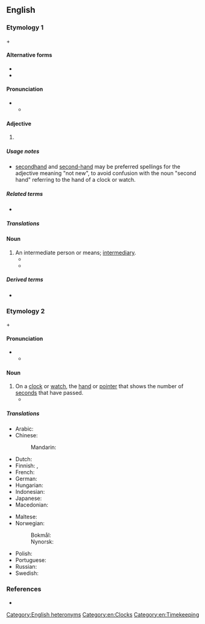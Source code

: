 {{also|second-hand|secondhand}}
==English==

===Etymology 1===
{{m|en|second||pos=ordinal}} + {{m|en|hand||party}}

====Alternative forms====
* {{l|en|secondhand}}
* {{l|en|second-hand}}

====Pronunciation====
* {{IPA|en|/ˌsɛkənd ˈhænd/}}
** {{audio|en|LL-Q1860 (eng)-Vealhurl-second hand1.wav|Audio (UK)}}

====Adjective====
{{en-adj|-}}

# {{alternative form of|en|secondhand}}

=====Usage notes=====
* [[secondhand]] and [[second-hand]] may be preferred spellings for the adjective meaning "not new", to avoid confusion with the noun "second hand" referring to the hand of a clock or watch.

=====Related terms=====
* {{l|en|at second hand}}

=====Translations=====
{{trans-see|secondhand}}

====Noun====
{{en-noun}}

# An intermediate person or means; [[intermediary]].
#* {{quote-book|en|year=1826|title=Memoirs of Jonathan Swift, D.D., Dean of St Patrick's, Dublin| page=135| url=https://books.google.com/books?isbn=1108034187| editor={{w|Walter Scott}}| passage=“My Lord Oxford, by a '''second hand''', proposed my being his chaplain, which I, by a '''second hand''', excused.}}
#* {{quote-book|en|title=The Magdalen, and other tales| page=3| url=https://books.google.com/books?id=i6cBAAAAQAAJ| author=James Sheridan Knowles| year=1832| passage=Under certain circumstances there is always a danger in a young man's playing the benefactor towards the other sex, in his own person. A thousand times better do it by a '''second hand''' — engage the services of some kind aunt or female cousin.}}

=====Derived terms=====
* {{l|en|at second hand}}

===Etymology 2===
{{m|en|second||unit of time}} + {{m|en|hand||pointer}}

====Pronunciation====
* {{IPA|en|/ˈsɛkənd ˌhænd/}}
** {{audio|en|LL-Q1860 (eng)-Vealhurl-second hand2.wav|Audio (UK)}}

====Noun====
{{en-noun}}

# On a [[clock]] or [[watch]], the [[hand]] or [[pointer]] that shows the number of [[second]]s that have passed.
#*{{quote-book|en|url=https://books.google.com.tr/books?id=r9xVDwAAQBAJ&pg=PT129&dq=%22+a+second+hand+tick%22%22subject:%22fiction%22|title=The City of Lost Fortunes|author=Bryan Camp|publisher=Titan Books|isbn=9781785656583|oclc=1033604071|date=2018-04-17|passage=... the ticking of a second hand. Tick, tick, tick. The clock. Jude wrenched himself free of his gift's trance, surprised that there wasn't a tearing sound when his hand came free of the doubloon. The visions fell away, and he felt his ...}}

=====Translations=====
{{trans-top|the hand or pointer that shows the number of seconds that have passed}}
* Arabic: {{t|ar|عَقْرَب الثَّوَانِي|m}}
* Chinese:
*: Mandarin: {{t+|cmn|秒針|tr=miǎozhēn}}
* Dutch: {{t+|nl|secondewijzer|m}}
* Finnish: {{t+|fi|sekuntiosoitin}}, {{t+|fi|sekuntiviisari}}
* French: {{t+|fr|trotteuse}}
* German: {{t|de|Sekundenzeiger|m}}
* Hungarian: {{t|hu|másodpercmutató}}
* Indonesian: {{t|id|jarum detik}}
* Japanese: {{t+|ja|秒針|tr=byōshin|sc=Jpan}}
* Macedonian: {{t|mk|секунда́рник|m}}
{{trans-mid}}
* Maltese: {{t|mt|sekondiera|f}}
* Norwegian:
*: Bokmål: {{t+|nb|sekundviser|m}}
*: Nynorsk: {{t|nn|sekundvisar|m}}
* Polish: {{t|pl|sekundnik|m}}
* Portuguese: {{t|pt|[[ponteiro]] [[dos]] [[segundos]]|m}}
* Russian: {{t|ru|секу́ндная стре́лка|f}}
* Swedish: {{t+|sv|sekundvisare|c}}
{{trans-bottom}}

===References===
* {{R:OneLook}}

[[Category:English heteronyms]]
[[Category:en:Clocks]]
[[Category:en:Timekeeping]]